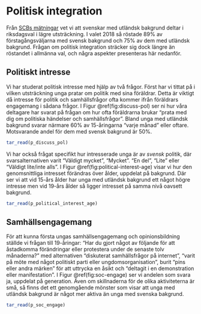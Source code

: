 # Politisk integration

Från [SCBs mätningar](https://www.scb.se/hitta-statistik/statistik-efter-amne/levnadsforhallanden/levnadsforhallanden/integration--analys/pong/publikationer/integration--en-beskrivning-av-laget-i-sverige/) vet vi att svenskar med utländsk bakgrund deltar i riksdagsval i lägre utsträckning. I valet 2018 så röstade 89% av förstagångsväljarna med svensk bakgrund och 75% av dem med utländsk bakgrund. Frågan om politisk integration sträcker sig dock längre än röstandet i allmänna val, och några aspekter presenteras här nedanför. 

## Politiskt intresse

Vi har studerat politisk intresse med hjälp av två frågor. Först har vi tittat på i vilken utsträckning unga pratar om politik med sina föräldrar. Detta är viktigt då intresse för politik och samhällsfrågor ofta kommer ifrån föräldrars engagemang i sådana frågor. I Figur \@ref(fig:discuss-pol) ser ni hur våra deltagare har svarat på frågan om hur ofta föräldrarna brukar "prata med dig om politiska händelser och samhällsfrågor". Bland unga med utländsk bakgrund svarar närmare 60% av 15-åringarna "varje månad" eller oftare. Motsvarande andel för dem med svensk bakgrund är 50%. 

```r
tar_read(p_discuss_pol)
```

Vi har också frågat specifikt hur intresserade unga är av _svensk_ politik, där svarsalternativen varit "Väldigt mycket", "Mycket". "En del", "Lite" eller "Väldigt lite/inte alls". I Figur \@ref(fig:political-interest-age) visar vi hur den genomsnittliga intresset förändras över ålder, uppdelat på bakgrund. Där ser vi att vid 15-års ålder har unga med utländsk bakgrund ett något högre intresse men vid 19-års ålder så ligger intresset på samma nivå oavsett bakgrund. 

```r
tar_read(p_political_interest_age)
```

## Samhällsengagemang

För att kunna första ungas samhällsengagemang och opinionsbildning ställde vi frågan till 19-åringar: "Har du gjort något av följande för att åstadkomma förändringar eller protestera under de senaste tolv månaderna?" med alternativen "diskuterat samhällsfrågor på internet", "varit på möte med något politiskt parti eller ungdomsorganisation", burit "pins eller andra märken" för att uttrycka en åsikt och "deltagit i en demonstration eller manifestation". I Figur \@ref(fig:soc-engage) ser vi andelen som svara ja, uppdelat på generation. Även om skillnaderna för de olika aktiviteterna är små, så finns det ett genomgående mönster som visar att unga med utländsk bakgrund är något mer aktiva än unga med svenska bakgrund. 

```r
tar_read(p_soc_engage)
```
